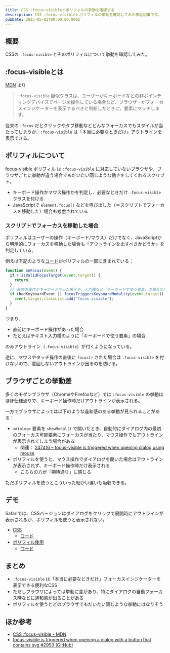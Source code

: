 ```yaml
---
title: CSS :focus-visibleとポリフィルの挙動を確認する
description: CSS :focus-visibleとポリフィルの挙動を確認してみた検証記事です。
pubDate: 2025-05-02T00:00:00.000Z
---
```


## 概要

CSSの `:focus-visible` とそのポリフィルについて挙動を確認してみた。

## :focus-visibleとは

[MDN](https://developer.mozilla.org/ja/docs/Web/CSS/:focus-visible) より

> `:focus-visible` 疑似クラスは、ユーザーがキーボードなどの非ポインティングデバイスでページを操作している場合など、ブラウザーがフォーカスインジケーターを表示するべきと判断したときに、要素にマッチします。

従来の `:focus` だとクリックやタブ移動などどんなフォーカスでもスタイルが当たってしまうが、`:focus-visible` は「本当に必要なときだけ」アウトラインを表示できる。

## ポリフィルについて

[focus-visible ポリフィル](https://github.com/WICG/focus-visible) は `:focus-visible` に対応していないブラウザや、ブラウザごとに挙動が違う場合でもだいたい同じような動きをしてくれるスクリプト。

- キーボード操作かマウス操作かを判定し、必要なときだけ `.focus-visible` クラスを付ける
- JavaScriptで `element.focus()` などを呼び出した（＝スクリプトでフォーカスを移動した）場合も考慮されている

### スクリプトでフォーカスを移動した場合

ポリフィルはユーザーの操作（キーボード/マウス）だけでなく、JavaScriptから明示的にフォーカスを移動した場合も「アウトラインを出すべきかどうか」を判定している。

例えば下記のような[コード](https://github.com/WICG/focus-visible/blob/1d6162c59832c610878eb93089f10c54ce4a3125/src/focus-visible.js#L139)がポリフィルの一部に含まれている：

```js
function onFocus(event) {
  if (!isValidFocusTarget(event.target)) {
    return;
  }
  // 直前の操作がキーボードだった場合や、入力欄など「キーボードで使う要素」の場合だけ .focus-visible を付ける
  if (hadKeyboardEvent || focusTriggersKeyboardModality(event.target)) {
    event.target.classList.add('focus-visible');
  }
}
```

つまり、

- 直前にキーボード操作があった場合
- たとえばテキスト入力欄のように「キーボードで使う要素」の場合

のみアウトライン（`.focus-visible`）が付くようになっている。

逆に、マウスやタッチ操作の直後に `focus()` された場合は `.focus-visible` を付けないので、意図しないアウトラインが出るのを防げる。

## ブラウザごとの挙動差

多くのモダンブラウザ（ChromeやFirefoxなど）では `:focus-visible` の挙動はほぼ仕様通りで、キーボード操作時だけアウトラインが表示される。

一方でブラウザによっては以下のような違和感のある挙動が見られることがある：

- `<dialog>` 要素を `showModal()` で開いたとき、自動的にダイアログ内の最初のフォーカス可能要素にフォーカスが当たり、マウス操作でもアウトラインが表示されてしまう場合がある
  - 関連： [247416 – focus-visible is triggered when opening dialog using mouse](https://bugs.webkit.org/show_bug.cgi?id=247416)
- ポリフィルを使うと、マウス操作でダイアログを開いた場合はアウトラインが表示されず、キーボード操作時だけ表示される
  - こちらの方が「期待通り」に感じる

ただポリフィルを使うとこういった細かい違いも吸収できる。

## デモ

Safariでは、CSSバージョンはダイアログをクリックで展開時にアウトラインが表示されるが、ポリフィルを使うと表示されない。

- [CSS](/demo/focus-visible/css/)
  - [コード](https://github.com/yuheijotaki/yuheijotaki.com/blob/main/src/pages/demo/focus-visible/css.astro)
- [ポリフィル使用](/demo/focus-visible/js/)
  - [コード](https://github.com/yuheijotaki/yuheijotaki.com/blob/main/src/pages/demo/focus-visible/js.astro)

## まとめ

- `:focus-visible` は「本当に必要なときだけ」フォーカスインジケーターを表示できる便利なCSS
- ただしブラウザによっては挙動に差があり、特にダイアログの自動フォーカス時などに違和感が出ることがある
- ポリフィルを使うとどのブラウザでもだいたい同じような挙動にはなりそう

## ほか参考

- [CSS :focus-visible - MDN](https://developer.mozilla.org/ja/docs/Web/CSS/:focus-visible)
- [focus-visible is triggered when opening a dialog with a button that contains svg #2953 (GitHub)](https://github.com/radix-ui/primitives/issues/2953)
